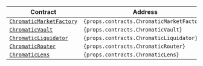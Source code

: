 <table>
  <thead>
    <tr>
      <th>Contract</th>
      <th>Address</th>
    </tr>
  </thead>
  <tbody>
    <tr>
      <td>
        <a
          href="https://github.com/chromatic-protocol/contracts/blob/main/contracts/core/ChromaticMarketFactory.sol"
          target="_blank"
          rel="noopener noreferrer"
        >
          <code>ChromaticMarketFactory</code>
        </a>
      </td>
      <td>
        <code>{props.contracts.ChromaticMarketFactory}</code>
      </td>
    </tr>
    <tr>
      <td>
        <a
          href="https://github.com/chromatic-protocol/contracts/blob/main/contracts/core/ChromaticVault.sol"
          target="_blank"
          rel="noopener noreferrer"
        >
          <code>ChromaticVault</code>
        </a>
      </td>
      <td>
        <code>{props.contracts.ChromaticVault}</code>
      </td>
    </tr>
    <tr>
      <td>
        <a
          href="https://github.com/chromatic-protocol/contracts/blob/main/contracts/core/ChromaticLiquidator.sol"
          target="_blank"
          rel="noopener noreferrer"
        >
          <code>ChromaticLiquidator</code>
        </a>
      </td>
      <td>
        <code>{props.contracts.ChromaticLiquidator}</code>
      </td>
    </tr>
    <tr>
      <td>
        <a
          href="https://github.com/chromatic-protocol/contracts/blob/main/contracts/periphery/ChromaticRouter.sol"
          target="_blank"
          rel="noopener noreferrer"
        >
          <code>ChromaticRouter</code>
        </a>
      </td>
      <td>
        <code>{props.contracts.ChromaticRouter}</code>
      </td>
    </tr>
    <tr>
      <td>
        <a
          href="https://github.com/chromatic-protocol/contracts/blob/main/contracts/periphery/ChromaticLens.sol"
          target="_blank"
          rel="noopener noreferrer"
        >
          <code>ChromaticLens</code>
        </a>
      </td>
      <td>
        <code>{props.contracts.ChromaticLens}</code>
      </td>
    </tr>
  </tbody>
</table>
